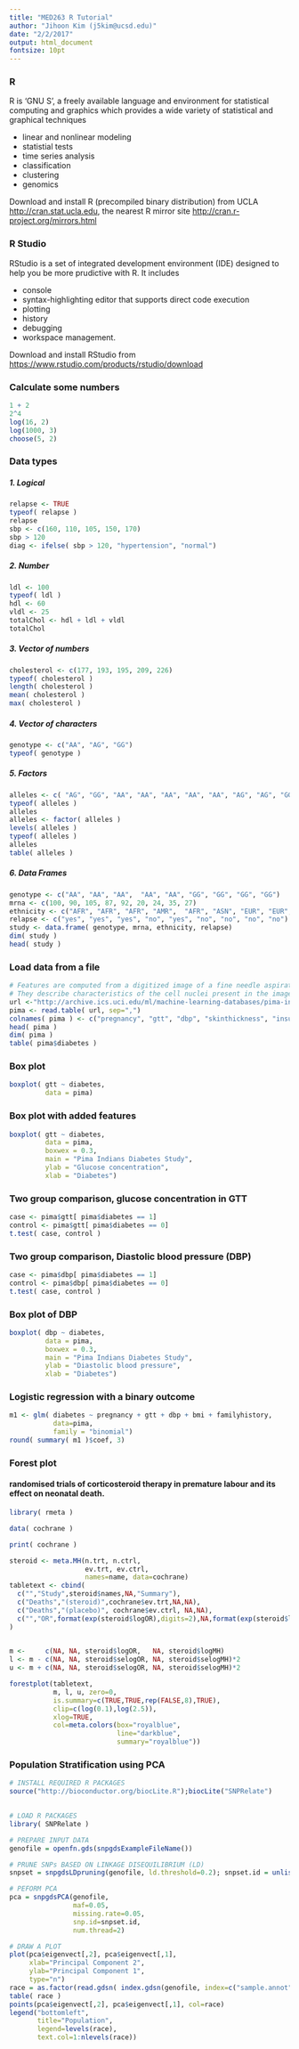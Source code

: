 ```yaml
---
title: "MED263 R Tutorial"
author: "Jihoon Kim (j5kim@ucsd.edu)"
date: "2/2/2017"
output: html_document
fontsize: 10pt
---
```


### R  

R is 'GNU S', a freely available language and environment for statistical computing and graphics which provides a wide variety of statistical and graphical techniques

- linear and nonlinear modeling
- statistial tests
- time series analysis
- classification
- clustering
- genomics


Download and install R (precompiled binary distribution) from UCLA <http://cran.stat.ucla.edu>, the nearest R mirror site <http://cran.r-project.org/mirrors.html> 


### R Studio 

RStudio is a set of integrated development environment (IDE) designed to help you be more prudictive with R. It includes 

- console
- syntax-highlighting editor that supports direct code execution
- plotting
- history
- debugging 
- workspace management. 

Download and install RStudio from <https://www.rstudio.com/products/rstudio/download>


### Calculate some numbers

```r
1 + 2
2^4
log(16, 2)
log(1000, 3)
choose(5, 2)
```


### Data types 

##### 1. Logical
```r
relapse <- TRUE
typeof( relapse )
relapse
sbp <- c(160, 110, 105, 150, 170)
sbp > 120
diag <- ifelse( sbp > 120, "hypertension", "normal")
```


##### 2. Number
```r
ldl <- 100
typeof( ldl )
hdl <- 60
vldl <- 25
totalChol <- hdl + ldl + vldl
totalChol 
```


##### 3. Vector of numbers
```r
cholesterol <- c(177, 193, 195, 209, 226)
typeof( cholesterol )
length( cholesterol )
mean( cholesterol )
max( cholesterol )
```

##### 4. Vector of characters
```r
genotype <- c("AA", "AG", "GG")
typeof( genotype )
```

##### 5. Factors
```r
alleles <- c( "AG", "GG", "AA", "AA", "AA", "AA", "AA", "AG", "AG", "GG", "GG", "GG", "GG", "AA")
typeof( alleles )
alleles 
alleles <- factor( alleles )
levels( alleles )
typeof( alleles )
alleles
table( alleles )
```



##### 6. Data Frames 
```r
genotype <- c("AA", "AA", "AA",  "AA", "AA", "GG", "GG", "GG", "GG")
mrna <- c(100, 90, 105, 87, 92, 20, 24, 35, 27)
ethnicity <- c("AFR", "AFR", "AFR", "AMR",  "AFR", "ASN", "EUR", "EUR", "EUR")
relapse <- c("yes", "yes", "yes", "no", "yes", "no", "no", "no", "no")
study <- data.frame( genotype, mrna, ethnicity, relapse)
dim( study )
head( study )
```


### Load data from a file 
```r
# Features are computed from a digitized image of a fine needle aspirate (FNA) of a breast mass. 
# They describe characteristics of the cell nuclei present in the image. 
url <-"http://archive.ics.uci.edu/ml/machine-learning-databases/pima-indians-diabetes/pima-indians-diabetes.data"
pima <- read.table( url, sep=",")
colnames( pima ) <- c("pregnancy", "gtt", "dbp", "skinthickness", "insulin", "bmi", "familyhistory", "age", "diabetes")
head( pima )
dim( pima )
table( pima$diabetes )
```

### Box plot
```r
boxplot( gtt ~ diabetes, 
         data = pima)
```

### Box plot with added features
```r
boxplot( gtt ~ diabetes, 
         data = pima, 
         boxwex = 0.3,
         main = "Pima Indians Diabetes Study",
         ylab = "Glucose concentration", 
         xlab = "Diabetes")
```


### Two group comparison, glucose concentration in GTT
```r
case <- pima$gtt[ pima$diabetes == 1]
control <- pima$gtt[ pima$diabetes == 0]
t.test( case, control ) 
```

### Two group comparison, Diastolic blood pressure (DBP)
```r
case <- pima$dbp[ pima$diabetes == 1]
control <- pima$dbp[ pima$diabetes == 0]
t.test( case, control ) 
```

### Box plot of DBP
```r
boxplot( dbp ~ diabetes, 
         data = pima, 
         boxwex = 0.3,
         main = "Pima Indians Diabetes Study",
         ylab = "Diastolic blood pressure", 
         xlab = "Diabetes")
```

### Logistic regression with a binary outcome
```r
m1 <- glm( diabetes ~ pregnancy + gtt + dbp + bmi + familyhistory, 
           data=pima, 
           family = "binomial")
round( summary( m1 )$coef, 3) 
```

### Forest plot 

#### randomised trials of corticosteroid therapy in premature labour and its effect on neonatal death.
```r
library( rmeta )

data( cochrane )

print( cochrane )

steroid <- meta.MH(n.trt, n.ctrl, 
                   ev.trt, ev.ctrl,
                   names=name, data=cochrane)
tabletext <- cbind( 
  c("","Study",steroid$names,NA,"Summary"),
  c("Deaths","(steroid)",cochrane$ev.trt,NA,NA),
  c("Deaths","(placebo)", cochrane$ev.ctrl, NA,NA),
  c("","OR",format(exp(steroid$logOR),digits=2),NA,format(exp(steroid$logMH),digits=2))
)

      
m <-     c(NA, NA, steroid$logOR,   NA, steroid$logMH)
l <- m - c(NA, NA, steroid$selogOR, NA, steroid$selogMH)*2
u <- m + c(NA, NA, steroid$selogOR, NA, steroid$selogMH)*2

forestplot(tabletext, 
           m, l, u, zero=0, 
           is.summary=c(TRUE,TRUE,rep(FALSE,8),TRUE),
           clip=c(log(0.1),log(2.5)), 
           xlog=TRUE,
           col=meta.colors(box="royalblue", 
                           line="darkblue", 
                           summary="royalblue"))
```

### Population Stratification using PCA
```r

# INSTALL REQUIRED R PACKAGES
source("http://bioconductor.org/biocLite.R");biocLite("SNPRelate")

  
# LOAD R PACKAGES
library( SNPRelate )

# PREPARE INPUT DATA
genofile = openfn.gds(snpgdsExampleFileName())

# PRUNE SNPs BASED ON LINKAGE DISEQUILIBRIUM (LD)
snpset = snpgdsLDpruning(genofile, ld.threshold=0.2); snpset.id = unlist(snpset)

# PEFORM PCA
pca = snpgdsPCA(genofile, 
                maf=0.05, 
                missing.rate=0.05, 
                snp.id=snpset.id, 
                num.thread=2)

# DRAW A PLOT
plot(pca$eigenvect[,2], pca$eigenvect[,1], 
     xlab="Principal Component 2",
     ylab="Principal Component 1", 
     type="n")
race = as.factor(read.gdsn( index.gdsn(genofile, index=c("sample.annot", "pop.group"))))
table( race )
points(pca$eigenvect[,2], pca$eigenvect[,1], col=race)
legend("bottomleft", 
       title="Population", 
       legend=levels(race), 
       text.col=1:nlevels(race))
```
